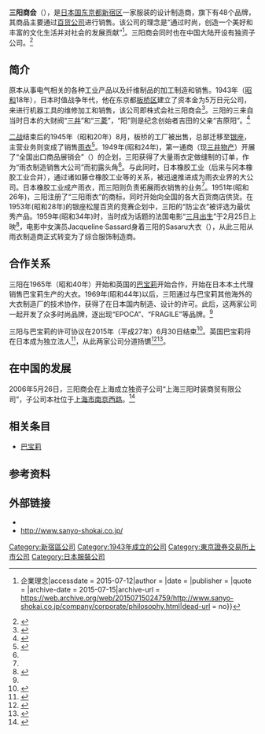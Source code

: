 {{Infobox company
| name                = 三阳商会
| name_en             = Sanyo Shokai Ltd.
| logo                = sanyologo.png
| logo_size           = 150
| logo_caption        = 
| image               = File:Sanyo Biru.jpeg
| image_size          = 250px
| image_caption       = 本社大楼
| type                = 
| native_name         =  {{lang|ja|三陽商会}}
| native_name_lang    = ja
| other_name          = 
| traded_as           = {{Tyo|tyo=1|8011|上市日期}}
| com_code            =
| ROC_UBN             = 
| fate                = 
| predecessor         = 
| successor           = 
| foundation          = {{Start date|1943|05|11}}
| defunct             = <!-- {{End date|YYYY|MM|DD}} -->
| location            = [[东京都|东京都]][[新宿区|新宿区]][[本塩町|本塩町]]14
| locations           = 
| area_served         = 
| founder             = [[吉原信之|吉原信之]]
| chairman            =
| vice_chairman       = 
| president           = 
| MD                  = 
| GM                  = 
| CEO                 = 
| COO                 = 
| CFO                 = 
| CMO                 = 
| CD                  = 
| key_people          = 杉浦昌彦<br/>（代表取缔役社长兼社长执行役员）
| industry            = 纤维制品
| products            = 服装
| services            = 
| revenue             = 
| operating_income    = 1,109亿9,600日元（2014年12月）
| net_income          = 63亿1,00日元（2014年12月）
| aum                 = <!-- 仅适用于金融服务类公司。 -->
| assets              = 1,031亿6,300万日元（2014年12月）
| equity              = 616亿8,300日元（2014年12月）
| owner               = 
| num_employees       = 1351人
| parent              = 
| divisions           = 
| subsid              = 三阳服饰有限公司<br/>三阳一般服务有限公司<br/>Kairani国际有限公司<br/>Sanyo Shokai Newyork Inc.<br/>上海三阳时装商贸有限公司
| homepage            = {{Official|http://www.sanyo-shokai.co.jp/}}
| zip_code            = 〒160-0003
| telephone_no        = 03-3357-4111
| slogan              = 真·善·美
| capital             = 
| market_value        = 
| P/E_ratio           = 
| earnings_per_share  = 
| net_asset_value     = 
| accounting_period   = 12月
| major_shareholder   = [[日本信托服务银行|日本信托服务银行]] 6.00%<br/>[[三菱商事|三菱商事]] 3.54%<br/>[[三越伊势丹|三越伊势丹]] 3.30%<br/>[[三菱东京日联银行|三菱东京日联银行]] 2.86%<br/>[[Sunwellness|Sunwellness]] 2.50%<br/>[[三井住友信托银行|三井住友信托银行]] 2.38<br/>（截止2014年12月31日）
| footnotes           = 
}}
'''三阳商会'''（{{jpn|j=株式会社 三陽商会|hg=さんようしょうかい|rm=SanyoShokai}}），是[[日本国|日本国]][[东京都|东京都]][[新宿区|新宿区]]一家服装的设计制造商，旗下有48个品牌，其商品主要通过[[百货公司|百货公司]]进行销售。该公司的理念是“通过时尚，创造一个美好和丰富的文化生活并对社会的发展贡献”<ref>{{Cite web|url = http://www.sanyo-shokai.co.jp/company/corporate/philosophy.html|script-title = ja:SANYO 株式会社三陽商社{{!}}企業理念|accessdate = 2015-07-12|author = {{lang|ja|三陽商社}}|date = |publisher = |quote = {{lang|ja|ファッションを通じ、美しく豊かな生活文化を創造し、社会の発展に貢献します。}}|archive-date = 2015-07-15|archive-url = https://web.archive.org/web/20150715024759/http://www.sanyo-shokai.co.jp/company/corporate/philosophy.html|dead-url = no}}</ref>。三阳商会同时也在中国大陆开设有独资子公司。<ref name=":1">{{Cite web|url = http://www.sanyo-shokai.co.jp/company/corporate/profile.html|script-title = ja:SANYO 三陽商会 会社概要|accessdate = 2015-07-14|author = |date = |publisher = |quote = {{lang|ja|上海三陽時装商貿有限公司}};{{lang|ja|「BURBERRY」 コートの輸入販売開始}};{{lang|ja|バーバリー社と契約し「BURBERRY」を発売}};|archive-date = 2015-07-14|archive-url = https://web.archive.org/web/20150714095544/http://www.sanyo-shokai.co.jp/company/corporate/profile.html|dead-url = no}}</ref>

== 简介 ==
{{link-ja|吉原信之|吉原信之}}原本从事电气相关的各种工业产品以及纤维制品的加工制造和销售。1943年（[[昭和|昭和]]18年），日本时值战争年代，他在东京都[[板桥区_(日本)|板桥区]]建立了资本金为5万日元公司，来进行机器工具的维修加工和销售，该公司即株式会社三阳商会<ref>{{Cite web|url = http://gendai.ismedia.jp/articles/-/39553|script-title = ja:バーバリーに逃げられた!名門・三陽商会の「苦悩と決断」売り上げの半分を失う……会社は大丈夫なのか|accessdate = 2015-07-12|author = {{lang|ja|週刊現代}}|date = 2014-06-16|publisher = {{lang|ja|週刊現代}}|archive-date = 2015-07-05|archive-url = https://web.archive.org/web/20150705034613/http://gendai.ismedia.jp/articles/-/39553|dead-url = no}}</ref>。三阳的三来自当时日本的大财阀“[[三井|三井]]”和“[[三菱财阀|三菱]]”，“阳”则是纪念创始者吉田的父亲“吉原阳”。<ref name=":0">{{Cite journal|url = |script-title = ja:「三陽商会におけるブランドの発展」|journal = {{lang|ja|立命館経営学}}|issue = 第44卷第5号93-119|doi = |others = |year = 2006|volume = |page = |pmid = |author = {{lang|ja|木下明浩}}}}</ref>

[[二战|二战]]结束后的1945年（昭和20年）8月，板桥的工厂被出售，总部迁移至[[银座|银座]]，主营业务则变成了销售[[雨衣|雨衣]]<ref>{{Cite web|url = http://biz-journal.jp/2014/06/post_5103.html|script-title = ja:バーバリー、三陽と契約解除の舞台裏　相次ぐ海外ブランドの一方的解除でアパレル業界岐路|accessdate = 2015-07-12|author = {{lang|ja|福井晋}}|date = 2014-06-12|publisher = {{lang|ja|biz-journal.jp}}|coauthors = {{lang|ja|フリーライター}}|archive-date = 2015-07-13|archive-url = https://web.archive.org/web/20150713084723/http://biz-journal.jp/2014/06/post_5103.html|dead-url = no}}</ref>。1949年(昭和24年)，第一通商（现[[三井物产|三井物产]]）开展了“全国出口商品展销会”（{{lang|ja|全国エキスポートバザー}}）的企划，三阳获得了大量雨衣定做缝制的订单，作为“雨衣制造销售大公司”而初露头角<ref name=":0" />。与此同时，日本橡胶工业（后来与冈本橡胶工业合并），通过诸如藤仓橡胶工业等的关系，被迅速推进成为雨衣业界的大公司。日本橡胶工业成产雨衣，而三阳则负责拓展雨衣销售的业务<ref name=":0" />。1951年(昭和26年)，三阳注册了“三阳雨衣”的商标，同时开始向全国的各大百货商店供货。在1953年(昭和28年)的银座松屋百货的竞赛企划中，三阳的“防尘衣”被评选为最优秀产品。1959年(昭和34年)时，当时成为话题的法国电影“[[三月出生|三月出生]]”于2月25日上映<ref>{{Cite web|url = http://www.allcinema.net/prog/show_c.php?num_c=9208|script-title = ja:映画 三月生れ|accessdate = 2015-07-12|author = |date = |publisher = {{lang|ja|Allcinema}}|archive-date = 2015-07-13|archive-url = https://web.archive.org/web/20150713124220/http://www.allcinema.net/prog/show_c.php?num_c=9208|dead-url = no}}</ref>，电影中女演员Jacqueline·Sassard身着三阳的Sasaru大衣（{{lang|ja|ササールコート}}），从此三阳从雨衣制造商正式转变为了综合服饰制造商。

== 合作关系 ==
三阳在1965年（昭和40年）开始和英国的[[巴寶莉|巴宝莉]]开始合作，开始在日本本土代理销售巴宝莉生产的大衣。1969年(昭和44年)以后，三阳通过与巴宝莉其他海外的大衣制造厂的技术协作，获得了在日本国内制造、设计的许可。此后，这两家公司一起开发了众多时尚品牌，逐出现“EPOCA”、“FRAGILE”等品牌。<ref name=":1" />

三阳与巴宝莉的许可协议在2015年（平成27年）6月30日结束<ref>{{Cite web|url = http://www.47news.jp/CN/201405/CN2014051901002069.html|script-title = ja:三陽商会、バーバリー販売終了へ　１５年夏に|accessdate = 2015-07-13|author = {{lang|ja|共同通信}}|date = 2014-05-19|publisher = 47news|deadurl = yes|archiveurl = https://web.archive.org/web/20150108084935/http://www.47news.jp/CN/201405/CN2014051901002069.html|archivedate = 2015-01-08}}</ref>。英国巴宝莉将在日本成为独立法人<ref>{{Cite web|url = http://toyokeizai.net/articles/-/38333|script-title = ja:三陽商会はなぜバーバリーを失ったのか - 屋台骨喪失の内幕と､激化する跡地争奪戦|accessdate = 2015-07-13|author = {{lang|ja|秦 卓弥}}|date = 2015-05-22|publisher = {{lang|ja|東洋経済}}|archive-date = 2015-07-01|archive-url = https://web.archive.org/web/20150701174603/http://toyokeizai.net/articles/-/38333|dead-url = no}}</ref>，从此两家公司分道扬镳<ref>{{Cite journal|url = |script-title = ja:三陽商会、英バーバリーとの契約が30日終了　後継事業育成急ぐ|journal = {{lang|ja|日本経済新聞電子版}}|issue = |doi = |others = |year = 2015-06-30|volume = |page = |pmid = |author = }}</ref><ref>{{Cite web|url = http://www.nikkei.com/article/DGXNASDZ210GN_R20C14A5TI0000/|script-title = ja:バーバリー、3年で日本の売上高4倍に　直営を拡大|accessdate = 2015-07-13|author = {{lang|ja|黄田和宏}}|date = 2014-05-21|publisher = {{lang|ja|日本経済新聞}}|archive-date = 2015-07-01|archive-url = https://web.archive.org/web/20150701171855/http://www.nikkei.com/article/DGXNASDZ210GN_R20C14A5TI0000/|dead-url = no}}</ref>。

== 在中国的发展 ==
2006年5月26日，三阳商会在上海成立独资子公司“上海三阳时装商贸有限公司”，子公司本社位于[[上海市|上海市]][[南京西路_(上海市)|南京西路]]。<ref>{{Cite web|url = http://www.sanyo-shokai.co.jp/company/corporate/history.html|script-title = ja:SANYO 株式会社三陽商会 沿革|accessdate = 2015-07-14|author = |date = |publisher = |quote = {{lang|ja|上海に現地法人設立}}|archive-date = 2015-07-14|archive-url = https://web.archive.org/web/20150714113716/http://www.sanyo-shokai.co.jp/company/corporate/history.html|dead-url = no}}</ref>

== 相关条目 ==
* [[巴宝莉|巴宝莉]]

== 参考资料 ==
<references />

== 外部链接 ==
{{portal box|日本}}
* {{YouTube|user=SANYOSHOKAILTD|{{lang|ja|三陽商会　公式YouTubeチャンネル}}}}
*http://www.sanyo-shokai.co.jp/{{Wayback|url=http://www.sanyo-shokai.co.jp/ |date=20150716055142 }}{{ja}}

{{DEFAULTSORT:Sanyo Shokai}}
[[Category:新宿區公司|Category:新宿區公司]]
[[Category:1943年成立的公司|Category:1943年成立的公司]]
[[Category:東京證券交易所上市公司|Category:東京證券交易所上市公司]]
[[Category:日本服裝公司|Category:日本服裝公司]]